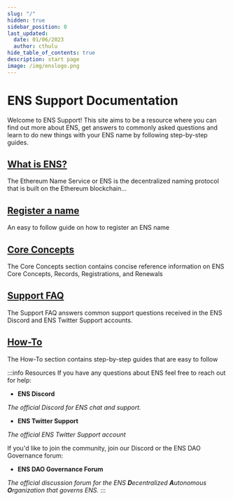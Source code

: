 ```yaml
---
slug: "/"
hidden: true
sidebar_position: 0
last_updated:
  date: 01/06/2023
  author: cthulu
hide_table_of_contents: true
description: start page
image: /img/enslogo.png
---
```


# ENS Support Documentation

<div style={{ maxWidth: '83.33333%'}}>
Welcome to ENS Support!
This site aims to be a resource where you can find out more about ENS, get answers to commonly asked questions and
learn to do new things with your ENS name by following step-by-step guides.

</div>
<div class="docs-card-container">
  <div class="row row-cols-1 row-cols-md-3a g-4">
    <div class="col">
      <div class="card card-body h-100 d-flex flex-column" >
        <a href="/docs/core/what-is-ens" class="card-title card-link stretched-link"> <h2>What is ENS?</h2></a>
        <p class="card-text">The Ethereum Name Service or ENS is the decentralized naming protocol that is built on the Ethereum blockchain...</p>
      </div>
    </div>
    <div class="col">
      <div class="card card-body h-100 d-flex flex-column">
        <a href="/docs/howto/registration" class="card-title card-link stretched-link"> <h2>Register a name</h2></a>
        <p class="card-text">An easy to follow guide on how to register an ENS name</p>
      </div>
    </div>
  </div>
</div>

<div class="docs-card-container">
  <div class="row row-cols-1 row-cols-md-2a g-4">
    <div class="col">
      <div class="card card-body h-100 w-500 d-flex flex-column">
        <a href="/docs/core" class="card-title card-link stretched-link"> <h2>Core Concepts</h2></a>
        <p class="card-text">The Core Concepts section contains concise reference information on ENS Core Concepts, Records, Registrations, and Renewals</p>
      </div>
    </div>
    <div class="col">
      <div class="card card-body h-100 w-500 d-flex flex-column" >
        <a href="/docs/faq" class="card-title card-link stretched-link"> <h2>Support FAQ</h2></a>
        <p class="card-text">The Support FAQ answers common support questions received in the ENS Discord and ENS Twitter Support accounts.</p>
      </div>
    </div>
    <div class="col">
      <div class="card card-body h-100 w-500 d-flex flex-column">
        <a href="/docs/howto" class="card-title card-link stretched-link"> <h2>How-To</h2></a>
        <p class="card-text">The How-To section contains step-by-step guides that are easy to follow</p>
      </div>
    </div>
  </div>
</div>

<div style={{ maxWidth: '83.33333%'}}>

:::info Resources
If you have any questions about ENS feel free to reach out for help:

 - <Link to="https://chat.ens.domains"><b>ENS Discord</b></Link><br/>
 <i>The official Discord for ENS chat and support.</i>

 - <Link to="https://twitter.com/ens_support"><b>ENS Twitter Support</b></Link><br/>
 <i>The official ENS Twitter Support account</i>

If you'd like to join the community, join our Discord or the ENS DAO Governance forum:
 
 - <Link to="https://discuss.ens.domains"><b>ENS DAO Governance Forum</b></Link><br/>
 <i>The official discussion forum for the ENS <b>D</b>ecentralized <b>A</b>utonomous <b>O</b>rganization that governs ENS.</i>
:::
</div>